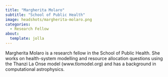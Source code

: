 ```yaml
---
title: "Margherita Molaro"
subtitle: "School of Public Health"
image: headshots/margherita-molaro.png
categories:
  - Research Fellow
about:
  template: jolla
---
```


Margherita Molaro is a research fellow in the School of Public Health. She works on health-system modelling and resource allocation questions using the Thanzi La Onse model (www.tlomodel.org) and has a background in computational astrophysics. 
